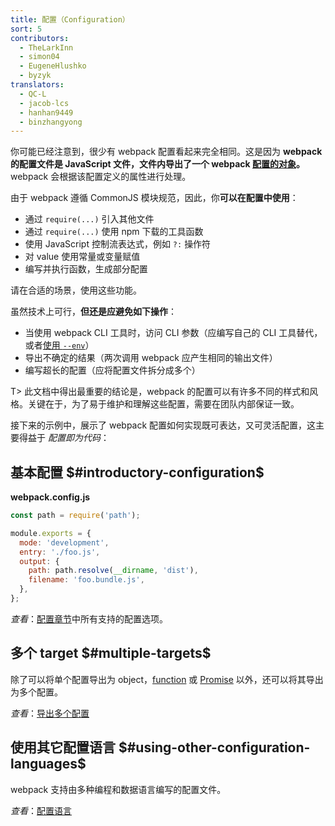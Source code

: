 ```yaml
---
title: 配置（Configuration）
sort: 5
contributors:
  - TheLarkInn
  - simon04
  - EugeneHlushko
  - byzyk
translators:
  - QC-L
  - jacob-lcs
  - hanhan9449
  - binzhangyong
---
```


你可能已经注意到，很少有 webpack 配置看起来完全相同。这是因为 **webpack 的配置文件是 JavaScript 文件，文件内导出了一个 webpack [配置的对象](/configuration/)。** webpack 会根据该配置定义的属性进行处理。

由于 webpack 遵循 CommonJS 模块规范，因此，你**可以在配置中使用**：

- 通过 `require(...)` 引入其他文件
- 通过 `require(...)` 使用 npm 下载的工具函数
- 使用 JavaScript 控制流表达式，例如 `?:` 操作符
- 对 value 使用常量或变量赋值
- 编写并执行函数，生成部分配置

请在合适的场景，使用这些功能。

虽然技术上可行，**但还是应避免如下操作**：

- 当使用 webpack CLI 工具时，访问 CLI 参数（应编写自己的 CLI 工具替代，或者[使用 `--env`](/api/cli/#env)）
- 导出不确定的结果（两次调用 webpack 应产生相同的输出文件）
- 编写超长的配置（应将配置文件拆分成多个）

T> 此文档中得出最重要的结论是，webpack 的配置可以有许多不同的样式和风格。关键在于，为了易于维护和理解这些配置，需要在团队内部保证一致。

接下来的示例中，展示了 webpack 配置如何实现既可表达，又可灵活配置，这主要得益于 _配置即为代码_：

## 基本配置 $#introductory-configuration$

**webpack.config.js**

```javascript
const path = require('path');

module.exports = {
  mode: 'development',
  entry: './foo.js',
  output: {
    path: path.resolve(__dirname, 'dist'),
    filename: 'foo.bundle.js',
  },
};
```

_查看_：[配置章节](/configuration/)中所有支持的配置选项。

## 多个 target $#multiple-targets$

除了可以将单个配置导出为 object，[function](/configuration/configuration-types/#exporting-a-function) 或 [Promise](/configuration/configuration-types/#exporting-a-promise) 以外，还可以将其导出为多个配置。

_查看_：[导出多个配置](/configuration/configuration-types/#exporting-multiple-configurations)

## 使用其它配置语言 $#using-other-configuration-languages$

webpack 支持由多种编程和数据语言编写的配置文件。

_查看_：[配置语言](/configuration/configuration-languages/)
